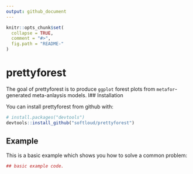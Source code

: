 ```yaml
---
output: github_document
---
```


<!-- README.md is generated from README.Rmd. Please edit that file -->

```r
knitr::opts_chunk$set(
  collapse = TRUE,
  comment = "#>",
  fig.path = "README-"
)
```

# prettyforest

The goal of prettyforest is to produce `ggplot` forest plots from `metafor`-generated meta-anlaysis models.
l## Installation

You can install prettyforest from github with:

```r
# install.packages("devtools")
devtools::install_github("softloud/prettyforest")
```

## Example

This is a basic example which shows you how to solve a common problem:

```r
## basic example code.

```

